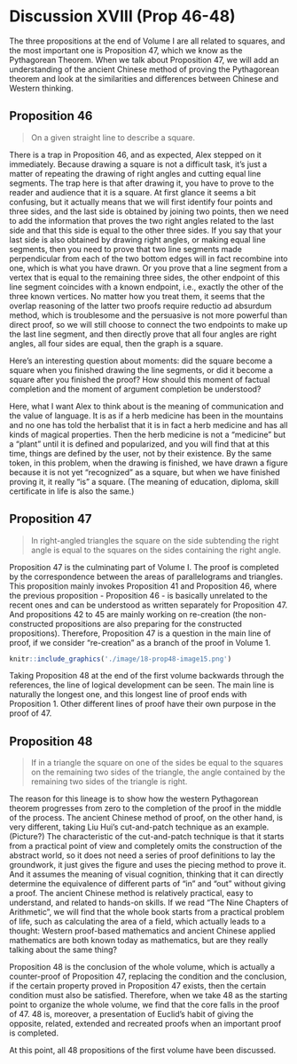 # Discussion XVIII  (Prop 46-48)

The three propositions at the end of Volume I are all related to squares, and the most important one is Proposition 47, which we know as the Pythagorean Theorem. When we talk about Proposition 47, we will add an understanding of the ancient Chinese method of proving the Pythagorean theorem and look at the similarities and differences between Chinese and Western thinking.

## Proposition 46
>On a given straight line to describe a square.

There is a trap in Proposition 46, and as expected, Alex stepped on it immediately. Because drawing a square is not a difficult task, it's just a matter of repeating the drawing of right angles and cutting equal line segments. The trap here is that after drawing it, you have to prove to the reader and audience that it is a square. At first glance it seems a bit confusing, but it actually means that we will first identify four points and three sides, and the last side is obtained by joining two points, then we need to add the information that proves the two right angles related to the last side and that this side is equal to the other three sides. If you say that your last side is also obtained by drawing right angles, or making equal line segments, then you need to prove that two line segments made perpendicular from each of the two bottom edges will in fact recombine into one, which is what you have drawn. Or you prove that a line segment from a vertex that is equal to the remaining three sides, the other endpoint of this line segment coincides with a known endpoint, i.e., exactly the other of the three known vertices. No matter how you treat them, it seems that the overlap reasoning of the latter two proofs require reductio ad absurdum method, which is troublesome and the persuasive is not more powerful than direct proof, so we will still choose to connect the two endpoints to make up the last line segment, and then directly prove that all four angles are right angles, all four sides are equal, then the graph is a square.

Here's an interesting question about moments: did the square become a square when you finished drawing the line segments, or did it become a square after you finished the proof? How should this moment of factual completion and the moment of argument completion be understood?

Here, what I want Alex to think about is the meaning of communication and the value of language. It is as if a herb medicine has been in the mountains and no one has told the herbalist that it is in fact a herb medicine and has all kinds of magical properties. Then the herb medicine is not a "medicine" but a "plant" until it is defined and popularized, and you will find that at this time, things are defined by the user, not by their existence. By the same token, in this problem, when the drawing is finished, we have drawn a figure because it is not yet "recognized" as a square, but when we have finished proving it, it really "is" a square. (The meaning of education, diploma, skill certificate in life is also the same.)

## Proposition 47
>In right-angled triangles the square on the side subtending the right angle is equal to the squares on the sides containing the right angle.

Proposition 47 is the culminating part of Volume I. The proof is completed by the correspondence between the areas of parallelograms and triangles. This proposition mainly invokes Proposition 41 and Proposition 46, where the previous proposition - Proposition 46 - is basically unrelated to the recent ones and can be understood as written separately for Proposition 47. And propositions 42 to 45 are mainly working on re-creation (the non-constructed propositions are also preparing for the constructed propositions). Therefore, Proposition 47 is a question in the main line of proof, if we consider "re-creation" as a branch of the proof in Volume 1.

```r
knitr::include_graphics('./image/18-prop48-image15.png')
```

Taking Proposition 48 at the end of the first volume backwards through the references, the line of logical development can be seen. The main line is naturally the longest one, and this longest line of proof ends with Proposition 1. Other different lines of proof have their own purpose in the proof of 47.

## Proposition 48
>If in a triangle the square on one of the sides be equal to the squares on the remaining two sides of the triangle, the angle contained by the remaining two sides of the triangle is right.

The reason for this lineage is to show how the western Pythagorean theorem progresses from zero to the completion of the proof in the middle of the process. The ancient Chinese method of proof, on the other hand, is very different, taking Liu Hui's cut-and-patch technique as an example. (Picture?) The characteristic of the cut-and-patch technique is that it starts from a practical point of view and completely omits the construction of the abstract world, so it does not need a series of proof definitions to lay the groundwork, it just gives the figure and uses the piecing method to prove it. And it assumes the meaning of visual cognition, thinking that it can directly determine the equivalence of different parts of "in" and "out" without giving a proof. The ancient Chinese method is relatively practical, easy to understand, and related to hands-on skills. If we read "The Nine Chapters of Arithmetic", we will find that the whole book starts from a practical problem of life, such as calculating the area of a field, which actually leads to a thought: Western proof-based mathematics and ancient Chinese applied mathematics are both known today as mathematics, but are they really talking about the same thing?

Proposition 48 is the conclusion of the whole volume, which is actually a counter-proof of Proposition 47, replacing the condition and the conclusion, if the certain property proved in Proposition 47 exists, then the certain condition must also be satisfied. Therefore, when we take 48  as the starting point to organize the whole volume, we find that the core falls in the proof of 47. 48 is, moreover, a presentation of Euclid's habit of giving the opposite, related, extended and recreated proofs when an important proof is completed.

At this point, all 48 propositions of the first volume have been discussed.
